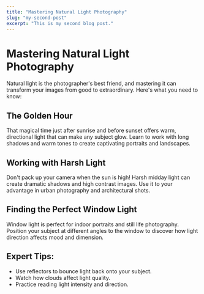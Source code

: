 ```yaml
---
title: "Mastering Natural Light Photography"
slug: "my-second-post"
excerpt: "This is my second blog post."
---
```


# Mastering Natural Light Photography

Natural light is the photographer's best friend, and mastering it can transform your images from good to extraordinary. Here's what you need to know:

## The Golden Hour
That magical time just after sunrise and before sunset offers warm, directional light that can make any subject glow. Learn to work with long shadows and warm tones to create captivating portraits and landscapes.

## Working with Harsh Light
Don't pack up your camera when the sun is high! Harsh midday light can create dramatic shadows and high contrast images. Use it to your advantage in urban photography and architectural shots.

## Finding the Perfect Window Light
Window light is perfect for indoor portraits and still life photography. Position your subject at different angles to the window to discover how light direction affects mood and dimension.

## Expert Tips:
- Use reflectors to bounce light back onto your subject.
- Watch how clouds affect light quality.
- Practice reading light intensity and direction.
